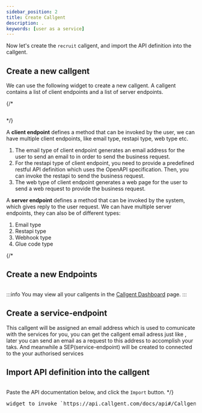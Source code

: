 ```yaml
---
sidebar_position: 2
title: Create Callgent
description: .
keywords: [user as a service]
---
```



Now let's create the `recruit` callgent, and import the API definition into the callgent.

## Create a new callgent

We can use the following widget to create a new callgent. A callgent contains a list of client endpoints and a list of server endpoints.

{/* <pre><CreateCallgent /></pre> */}
<CascadingMenu adaptorKey="Email" />

A **client endpoint** defines a method that can be invoked by the user, we can have multiple client endpoints, like email type, restapi type, web type etc.
1. The email type of client endpoint generates an email address for the user to send an email to in order to send the business request.
2. For the restapi type of client endpoint, you need to provide a predefined restful API definition which uses the OpenAPI specification. Then, you can invoke the restapi to send the business request.
3. The web type of client endpoint generates a web page for the user to send a web request to provide the business request.

A **server endpoint** defines a method that can be invoked by the system, which gives reply to the user request. We can have multiple server endpoints, they can also be of different types:
1. Email type
2. Restapi type
3. Webhook type
4. Glue code type


{/* 
## Create a new Endpoints

<pre><CreateEndpoints /></pre> 

:::info
You may view all your callgents in the [Callgent Dashboard](https://app.callgent.com/dashboard) page.
:::

## Create a service-endpoint
This callgent will be assigned an email address which is used to comunicate with the services for you, you can get the callgent email adress just like <Email />,
later you can send an email as a request to this address to accomplish your taks. And meanwhile a SEP(service-endpoint) will be created to connected to the your authorised services 

## Import API definition into the callgent

<pre><ImportApi /></pre>

Paste the API documentation below, and click the `Import` button.
*/}


<pre>widget to invoke `https://api.callgent.com/docs/api#/CallgentFunctions/CallgentFunctionsController_importBatch`</pre>